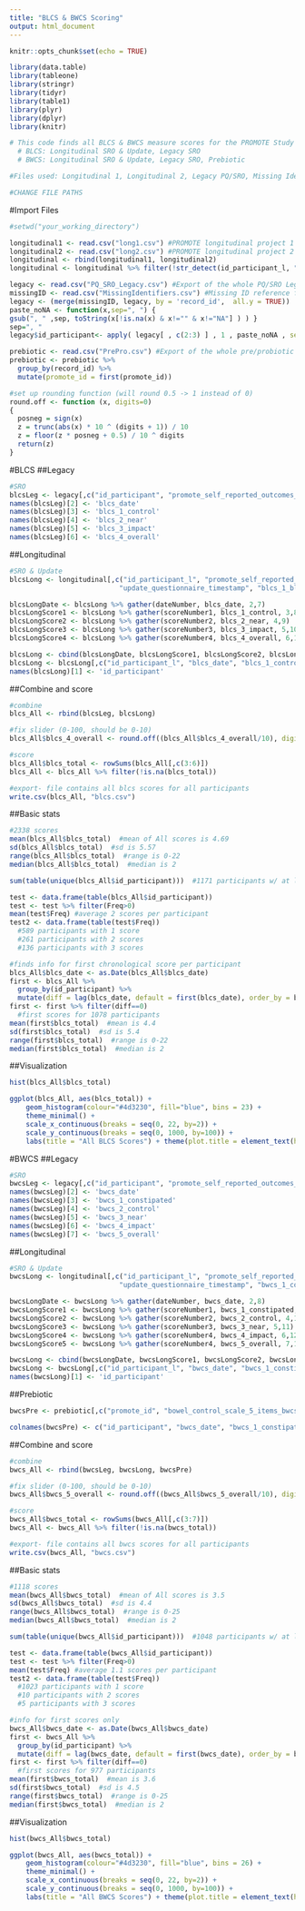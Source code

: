 ```yaml
---
title: "BLCS & BWCS Scoring"
output: html_document
---
```


```r
knitr::opts_chunk$set(echo = TRUE)
```
```r
library(data.table)
library(tableone)
library(stringr)
library(tidyr)
library(table1)
library(plyr)
library(dplyr)
library(knitr)

# This code finds all BLCS & BWCS measure scores for the PROMOTE Study
  # BLCS: Longitudinal SRO & Update, Legacy SRO
  # BWCS: Longitudinal SRO & Update, Legacy SRO, Prebiotic

#Files used: Longitudinal 1, Longitudinal 2, Legacy PQ/SRO, Missing Identifiers, Pre/Pro

#CHANGE FILE PATHS

```

#Import Files
```r
#setwd("your_working_directory")

longitudinal1 <- read.csv("long1.csv") #PROMOTE longitudinal project 1
longitudinal2 <- read.csv("long2.csv") #PROMOTE longitudinal project 2
longitudinal <- rbind(longitudinal1, longitudinal2)
longitudinal <- longitudinal %>% filter(!str_detect(id_participant_l, "_x"))

legacy <- read.csv("PQ_SRO_Legacy.csv") #Export of the whole PQ/SRO Legacy project
missingID <- read.csv("MissingIdentifiers.csv") #Missing ID reference file
legacy <- (merge(missingID, legacy, by = 'record_id',  all.y = TRUE))
paste_noNA <- function(x,sep=", ") {
gsub(", " ,sep, toString(x[!is.na(x) & x!="" & x!="NA"] ) ) }
sep=", "
legacy$id_participant<- apply( legacy[ , c(2:3) ] , 1 , paste_noNA , sep=sep)

prebiotic <- read.csv("PrePro.csv") #Export of the whole pre/probiotic project
prebiotic <- prebiotic %>%
  group_by(record_id) %>%
  mutate(promote_id = first(promote_id))

#set up rounding function (will round 0.5 -> 1 instead of 0)
round.off <- function (x, digits=0) 
{
  posneg = sign(x)
  z = trunc(abs(x) * 10 ^ (digits + 1)) / 10
  z = floor(z * posneg + 0.5) / 10 ^ digits
  return(z)
}

```

#BLCS
##Legacy
```r
#SRO
blcsLeg <- legacy[,c("id_participant", "promote_self_reported_outcomes_timestamp", "blcs_1_bladdercontr", "blcs_2_bladdercontr_near", "blcs_3_bladderimpact", "blcs_overall")]
names(blcsLeg)[2] <- 'blcs_date'
names(blcsLeg)[3] <- 'blcs_1_control'
names(blcsLeg)[4] <- 'blcs_2_near'
names(blcsLeg)[5] <- 'blcs_3_impact'
names(blcsLeg)[6] <- 'blcs_4_overall'

```

##Longitudinal
```r
#SRO & Update
blcsLong <- longitudinal[,c("id_participant_l", "promote_self_reported_outcomes_timestamp", "blcs_1_bladdercontr", "blcs_2_bladdercontr_near", "blcs_3_bladderimpact", "blcs_overall",
                           "update_questionnaire_timestamp", "blcs_1_bladdercontr_36572f", "blcs_2_bladdercontr_near_a7653d", "blcs_3_bladderimpact_af0698", "blcs_overall_08bcd0")]

blcsLongDate <- blcsLong %>% gather(dateNumber, blcs_date, 2,7)
blcsLongScore1 <- blcsLong %>% gather(scoreNumber1, blcs_1_control, 3,8)
blcsLongScore2 <- blcsLong %>% gather(scoreNumber2, blcs_2_near, 4,9)
blcsLongScore3 <- blcsLong %>% gather(scoreNumber3, blcs_3_impact, 5,10)
blcsLongScore4 <- blcsLong %>% gather(scoreNumber4, blcs_4_overall, 6,11)

blcsLong <- cbind(blcsLongDate, blcsLongScore1, blcsLongScore2, blcsLongScore3, blcsLongScore4)
blcsLong <- blcsLong[,c("id_participant_l", "blcs_date", "blcs_1_control", "blcs_2_near", "blcs_3_impact", "blcs_4_overall")]
names(blcsLong)[1] <- 'id_participant'


```

##Combine and score
```r
#combine
blcs_All <- rbind(blcsLeg, blcsLong)

#fix slider (0-100, should be 0-10)
blcs_All$blcs_4_overall <- round.off((blcs_All$blcs_4_overall/10), digits = 0)

#score
blcs_All$blcs_total <- rowSums(blcs_All[,c(3:6)])
blcs_All <- blcs_All %>% filter(!is.na(blcs_total))

#export- file contains all blcs scores for all participants
write.csv(blcs_All, "blcs.csv")

```

##Basic stats
```r
#2338 scores
mean(blcs_All$blcs_total)  #mean of All scores is 4.69
sd(blcs_All$blcs_total)  #sd is 5.57
range(blcs_All$blcs_total)  #range is 0-22
median(blcs_All$blcs_total)  #median is 2

sum(table(unique(blcs_All$id_participant)))  #1171 participants w/ at least 1 score

test <- data.frame(table(blcs_All$id_participant))
test <- test %>% filter(Freq>0)
mean(test$Freq) #average 2 scores per participant
test2 <- data.frame(table(test$Freq))
  #589 participants with 1 score
  #261 participants with 2 scores
  #136 participants with 3 scores

#finds info for first chronological score per participant
blcs_All$blcs_date <- as.Date(blcs_All$blcs_date)
first <- blcs_All %>%
  group_by(id_participant) %>%
  mutate(diff = lag(blcs_date, default = first(blcs_date), order_by = blcs_date) - blcs_date)
first <- first %>% filter(diff==0)
  #first scores for 1078 participants
mean(first$blcs_total)  #mean is 4.4
sd(first$blcs_total)  #sd is 5.4
range(first$blcs_total)  #range is 0-22
median(first$blcs_total)  #median is 2

```

##Visualization
```r
hist(blcs_All$blcs_total)

ggplot(blcs_All, aes(blcs_total)) +
    geom_histogram(colour="#4d3230", fill="blue", bins = 23) +
    theme_minimal() +
    scale_x_continuous(breaks = seq(0, 22, by=2)) +
    scale_y_continuous(breaks = seq(0, 1000, by=100)) +
    labs(title = "All BLCS Scores") + theme(plot.title = element_text(hjust = 0.5)) + xlab("BLCS Score") + ylab("# of Scores")


```


#BWCS
##Legacy
```r
#SRO
bwcsLeg <- legacy[,c("id_participant", "promote_self_reported_outcomes_timestamp", "bwcs_1_constipated", "bwcs_2_bowelcontr", "bwcs_3_bowelcontr_near", "bwcs_4_bowelimpact", "bwcs_overall")]
names(bwcsLeg)[2] <- 'bwcs_date'
names(bwcsLeg)[3] <- 'bwcs_1_constipated'
names(bwcsLeg)[4] <- 'bwcs_2_control'
names(bwcsLeg)[5] <- 'bwcs_3_near'
names(bwcsLeg)[6] <- 'bwcs_4_impact'
names(bwcsLeg)[7] <- 'bwcs_5_overall'

```

##Longitudinal
```r
#SRO & Update
bwcsLong <- longitudinal[,c("id_participant_l", "promote_self_reported_outcomes_timestamp", "bwcs_1_constipated", "bwcs_2_bowelcontr", "bwcs_3_bowelcontr_near", "bwcs_4_bowelimpact", "bwcs_overall",
                           "update_questionnaire_timestamp", "bwcs_1_constipated_e0ae02", "bwcs_2_bowelcontr_701478", "bwcs_3_bowelcontr_near_927153", "bwcs_4_bowelimpact_a660ff", "bwcs_overall_7f1eff")]

bwcsLongDate <- bwcsLong %>% gather(dateNumber, bwcs_date, 2,8)
bwcsLongScore1 <- bwcsLong %>% gather(scoreNumber1, bwcs_1_constipated, 3,9)
bwcsLongScore2 <- bwcsLong %>% gather(scoreNumber2, bwcs_2_control, 4,10)
bwcsLongScore3 <- bwcsLong %>% gather(scoreNumber3, bwcs_3_near, 5,11)
bwcsLongScore4 <- bwcsLong %>% gather(scoreNumber4, bwcs_4_impact, 6,12)
bwcsLongScore5 <- bwcsLong %>% gather(scoreNumber4, bwcs_5_overall, 7,13)

bwcsLong <- cbind(bwcsLongDate, bwcsLongScore1, bwcsLongScore2, bwcsLongScore3, bwcsLongScore4, bwcsLongScore5)
bwcsLong <- bwcsLong[,c("id_participant_l", "bwcs_date", "bwcs_1_constipated", "bwcs_2_control", "bwcs_3_near", "bwcs_4_impact", "bwcs_5_overall")]
names(bwcsLong)[1] <- 'id_participant'


```

##Prebiotic
```r
bwcsPre <- prebiotic[,c("promote_id", "bowel_control_scale_5_items_bwcs_timestamp", "been_constipated", "lost_control_of_your_bowel", "u_almost_u_lost_control_of", "altered_your_activities_be", "during_the_u_past_4_weeks")]

colnames(bwcsPre) <- c("id_participant", "bwcs_date", "bwcs_1_constipated", "bwcs_2_control", "bwcs_3_near", "bwcs_4_impact", "bwcs_5_overall")

```


##Combine and score
```r
#combine
bwcs_All <- rbind(bwcsLeg, bwcsLong, bwcsPre)

#fix slider (0-100, should be 0-10)
bwcs_All$bwcs_5_overall <- round.off((bwcs_All$bwcs_5_overall/10), digits = 0)

#score
bwcs_All$bwcs_total <- rowSums(bwcs_All[,c(3:7)])
bwcs_All <- bwcs_All %>% filter(!is.na(bwcs_total))

#export- file contains all bwcs scores for all participants
write.csv(bwcs_All, "bwcs.csv")

```

##Basic stats
```r
#1118 scores
mean(bwcs_All$bwcs_total)  #mean of All scores is 3.5
sd(bwcs_All$bwcs_total)  #sd is 4.4
range(bwcs_All$bwcs_total)  #range is 0-25
median(bwcs_All$bwcs_total)  #median is 2

sum(table(unique(bwcs_All$id_participant)))  #1048 participants w/ at least 1 score

test <- data.frame(table(bwcs_All$id_participant))
test <- test %>% filter(Freq>0)
mean(test$Freq) #average 1.1 scores per participant
test2 <- data.frame(table(test$Freq))
  #1023 participants with 1 score
  #10 participants with 2 scores
  #5 participants with 3 scores

#info for first scores only
bwcs_All$bwcs_date <- as.Date(bwcs_All$bwcs_date)
first <- bwcs_All %>%
  group_by(id_participant) %>%
  mutate(diff = lag(bwcs_date, default = first(bwcs_date), order_by = bwcs_date) - bwcs_date)
first <- first %>% filter(diff==0)
  #first scores for 977 participants
mean(first$bwcs_total)  #mean is 3.6
sd(first$bwcs_total)  #sd is 4.5
range(first$bwcs_total)  #range is 0-25
median(first$bwcs_total)  #median is 2

```

##Visualization
```r
hist(bwcs_All$bwcs_total)

ggplot(bwcs_All, aes(bwcs_total)) +
    geom_histogram(colour="#4d3230", fill="blue", bins = 26) +
    theme_minimal() +
    scale_x_continuous(breaks = seq(0, 22, by=2)) +
    scale_y_continuous(breaks = seq(0, 1000, by=100)) +
    labs(title = "All BWCS Scores") + theme(plot.title = element_text(hjust = 0.5)) + xlab("BWCS Score") + ylab("# of Scores")

```




